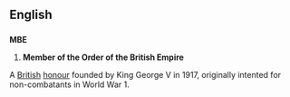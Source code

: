 ==English==
==={{Initialism}}===
'''MBE'''
# '''Member of the Order of the British Empire''' 
<P>A [[British]] [[honour]] founded by King George V in 1917, originally intented for non-combatants in World War 1.